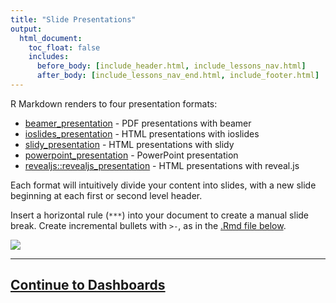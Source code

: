 ```yaml
---
title: "Slide Presentations"
output:
  html_document:
    toc_float: false
    includes:
      before_body: [include_header.html, include_lessons_nav.html]
      after_body: [include_lessons_nav_end.html, include_footer.html]
---
```


R Markdown renders to four presentation formats:

* [beamer_presentation](https://bookdown.org/yihui/rmarkdown/beamer-presentation.html) - PDF presentations with beamer
* [ioslides_presentation](https://bookdown.org/yihui/rmarkdown/ioslides-presentation.html) - HTML presentations with ioslides
* [slidy_presentation](https://bookdown.org/yihui/rmarkdown/slidy-presentation.html) - HTML presentations with slidy
* [powerpoint_presentation](https://bookdown.org/yihui/rmarkdown/powerpoint-presentation.html) - PowerPoint presentation
* [revealjs::revealjs_presentation](https://bookdown.org/yihui/rmarkdown/revealjs.html) - HTML presentations with reveal.js

Each format will intuitively divide your content into slides, with a new slide beginning at each first or second level header.

Insert a horizontal rule (`***`) into your document to create a manual slide break. Create incremental bullets with `>-`, as in the [.Rmd file below](demos/10-presentation.Rmd).

![](lesson-images/slides-1-slideshow.png)
</br>


****

## [Continue to Dashboards](lesson-12.html){.continue-link}

